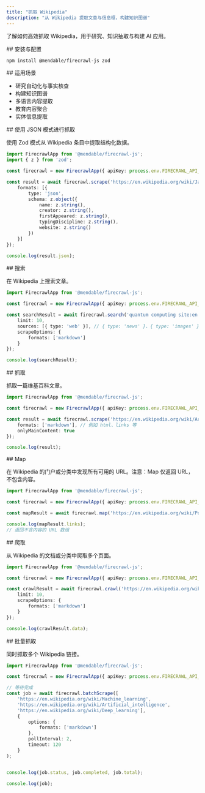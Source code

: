 ```yaml
---
title: "抓取 Wikipedia"
description: "从 Wikipedia 提取文章与信息框，构建知识图谱"
---
```


了解如何高效抓取 Wikipedia，用于研究、知识抽取与构建 AI 应用。

<div id="setup">
  ## 安装与配置
</div>

```bash
npm install @mendable/firecrawl-js zod
```


<div id="use-cases">
  ## 适用场景
</div>

- 研究自动化与事实核查
- 构建知识图谱
- 多语言内容提取
- 教育内容聚合
- 实体信息提取

<div id="scrape-with-json-mode">
  ## 使用 JSON 模式进行抓取
</div>

使用 Zod 模式从 Wikipedia 条目中提取结构化数据。

```typescript
import FirecrawlApp from '@mendable/firecrawl-js';
import { z } from 'zod';

const firecrawl = new FirecrawlApp({ apiKey: process.env.FIRECRAWL_API_KEY });

const result = await firecrawl.scrape('https://en.wikipedia.org/wiki/JavaScript', {
    formats: [{
        type: 'json',
        schema: z.object({
            name: z.string(),
            creator: z.string(),
            firstAppeared: z.string(),
            typingDiscipline: z.string(),
            website: z.string()
        })
    }]
});

console.log(result.json);
```


<div id="search">
  ## 搜索
</div>

在 Wikipedia 上搜索文章。

```typescript
import FirecrawlApp from '@mendable/firecrawl-js';

const firecrawl = new FirecrawlApp({ apiKey: process.env.FIRECRAWL_API_KEY });

const searchResult = await firecrawl.search('quantum computing site:en.wikipedia.org', {
    limit: 10,
    sources: [{ type: 'web' }], // { type: 'news' }、{ type: 'images' }
    scrapeOptions: {
        formats: ['markdown']
    }
});

console.log(searchResult);
```


<div id="scrape">
  ## 抓取
</div>

抓取一篇维基百科文章。

```typescript
import FirecrawlApp from '@mendable/firecrawl-js';

const firecrawl = new FirecrawlApp({ apiKey: process.env.FIRECRAWL_API_KEY });

const result = await firecrawl.scrape('https://en.wikipedia.org/wiki/Artificial_intelligence', {
    formats: ['markdown'], // 例如 html、links 等
    onlyMainContent: true
});

console.log(result);
```


<div id="map">
  ## Map
</div>

在 Wikipedia 的门户或分类中发现所有可用的 URL。注意：Map 仅返回 URL，不包含内容。

```typescript
import FirecrawlApp from '@mendable/firecrawl-js';

const firecrawl = new FirecrawlApp({ apiKey: process.env.FIRECRAWL_API_KEY });

const mapResult = await firecrawl.map('https://en.wikipedia.org/wiki/Portal:Computer_science');

console.log(mapResult.links);
// 返回不含内容的 URL 数组
```


<div id="crawl">
  ## 爬取
</div>

从 Wikipedia 的文档或分类中爬取多个页面。

```typescript
import FirecrawlApp from '@mendable/firecrawl-js';

const firecrawl = new FirecrawlApp({ apiKey: process.env.FIRECRAWL_API_KEY });

const crawlResult = await firecrawl.crawl('https://en.wikipedia.org/wiki/Portal:Artificial_intelligence', {
    limit: 10,
    scrapeOptions: {
        formats: ['markdown']
    }
});

console.log(crawlResult.data);
```


<div id="batch-scrape">
  ## 批量抓取
</div>

同时抓取多个 Wikipedia 链接。

```typescript
import FirecrawlApp from '@mendable/firecrawl-js';

const firecrawl = new FirecrawlApp({ apiKey: process.env.FIRECRAWL_API_KEY });

// 等待完成
const job = await firecrawl.batchScrape([
    'https://en.wikipedia.org/wiki/Machine_learning',
    'https://en.wikipedia.org/wiki/Artificial_intelligence',
    'https://en.wikipedia.org/wiki/Deep_learning'],
    {
        options: {
            formats: ['markdown']
        },
        pollInterval: 2,
        timeout: 120
    }
);


console.log(job.status, job.completed, job.total);

console.log(job);
```
